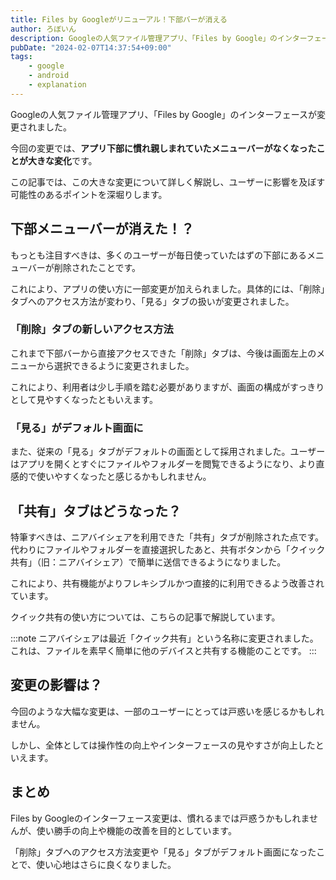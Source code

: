 ```yaml
---
title: Files by Googleがリニューアル！下部バーが消える
author: ろぼいん
description: Googleの人気ファイル管理アプリ、「Files by Google」のインターフェースが変更されました。今回の変更では、アプリ下部に慣れ親しまれていたメニューバーがなくなったことが大きな変化です。この記事では、この大きな変更について詳しく解説し、ユーザーに影響を及ぼす可能性のあるポイントを深堀りします。
pubDate: "2024-02-07T14:37:54+09:00"
tags:
    - google
    - android
    - explanation
---
```



Googleの人気ファイル管理アプリ、「Files by Google」のインターフェースが変更されました。

今回の変更では、**アプリ下部に慣れ親しまれていたメニューバーがなくなったことが大きな変化**です。

この記事では、この大きな変更について詳しく解説し、ユーザーに影響を及ぼす可能性のあるポイントを深堀りします。

## 下部メニューバーが消えた！？

もっとも注目すべきは、多くのユーザーが毎日使っていたはずの下部にあるメニューバーが削除されたことです。

これにより、アプリの使い方に一部変更が加えられました。具体的には、「削除」タブへのアクセス方法が変わり、「見る」タブの扱いが変更されました。

### 「削除」タブの新しいアクセス方法

これまで下部バーから直接アクセスできた「削除」タブは、今後は画面左上のメニューから選択できるように変更されました。

これにより、利用者は少し手順を踏む必要がありますが、画面の構成がすっきりとして見やすくなったともいえます。

### 「見る」がデフォルト画面に

また、従来の「見る」タブがデフォルトの画面として採用されました。ユーザーはアプリを開くとすぐにファイルやフォルダーを閲覧できるようになり、より直感的で使いやすくなったと感じるかもしれません。

## 「共有」タブはどうなった？

特筆すべきは、ニアバイシェアを利用できた「共有」タブが削除された点です。代わりにファイルやフォルダーを直接選択したあと、共有ボタンから「クイック共有」（旧：ニアバイシェア）で簡単に送信できるようになりました。

これにより、共有機能がよりフレキシブルかつ直接的に利用できるよう改善されています。

クイック共有の使い方については、こちらの記事で解説しています。

<ArticleCard link="/article/2024/02/01/how-to-use-android-quick-share-aka-nearby-share/"/>

:::note
ニアバイシェアは最近「クイック共有」という名称に変更されました。これは、ファイルを素早く簡単に他のデバイスと共有する機能のことです。
:::

## 変更の影響は？

今回のような大幅な変更は、一部のユーザーにとっては戸惑いを感じるかもしれません。

しかし、全体としては操作性の向上やインターフェースの見やすさが向上したといえます。

## まとめ

Files by Googleのインターフェース変更は、慣れるまでは戸惑うかもしれませんが、使い勝手の向上や機能の改善を目的としています。

「削除」タブへのアクセス方法変更や「見る」タブがデフォルト画面になったことで、使い心地はさらに良くなりました。
